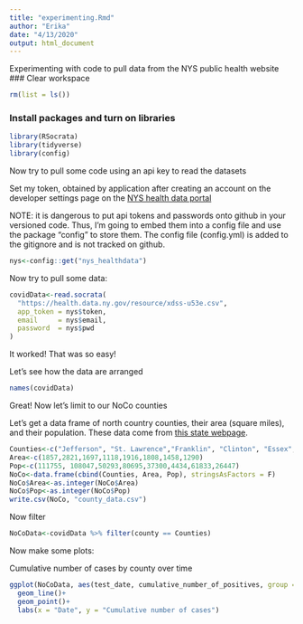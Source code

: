 ```yaml
---
title: "experimenting.Rmd"
author: "Erika"
date: "4/13/2020"
output: html_document
---
```


Experimenting with code to pull data from the NYS public health website
### Clear workspace
```r
rm(list = ls())
```

### Install packages and turn on libraries
```r
library(RSocrata)
library(tidyverse)
library(config)
```
Now try to pull some code using an api key to read the datasets

Set my token, obtained by application after creating an account on the developer settings page on the [NYS health data portal](https://health.data.ny.gov/profile/edit/developer_settings) 

NOTE: it is dangerous to put api tokens and passwords onto github in your versioned code.  Thus, I'm going to embed them into a config file and use the package "config" to store them. The config file (config.yml) is added to the gitignore and is not tracked on github.

```r
nys<-config::get("nys_healthdata")
```

Now try to pull some data:
```r
covidData<-read.socrata(
  "https://health.data.ny.gov/resource/xdss-u53e.csv",
  app_token = nys$token,
  email     = nys$email,
  password  = nys$pwd
)
```

It worked! That was so easy!

Let's see how the data are arranged
```r
names(covidData)
```
Great! Now let's limit to our NoCo counties

Let's get a data frame of north country counties, their area (square miles), and their population. These data come from [this state webpage](https://www.ny.gov/counties).
```r
Counties<-c("Jefferson", "St. Lawrence","Franklin", "Clinton", "Essex", "Hamilton", "Herkimer","Lewis" )
Area<-c(1857,2821,1697,1118,1916,1808,1458,1290)
Pop<-c(111755, 108047,50293,80695,37300,4434,61833,26447)
NoCo<-data.frame(cbind(Counties, Area, Pop), stringsAsFactors = F)
NoCo$Area<-as.integer(NoCo$Area)
NoCo$Pop<-as.integer(NoCo$Pop)
write.csv(NoCo, "county_data.csv")
```
Now filter
```r
NoCoData<-covidData %>% filter(county == Counties)
```
Now make some plots:

Cumulative number of cases by county over time
```r
ggplot(NoCoData, aes(test_date, cumulative_number_of_positives, group = county, color = county))+
  geom_line()+
  geom_point()+
  labs(x = "Date", y = "Cumulative number of cases")
```










